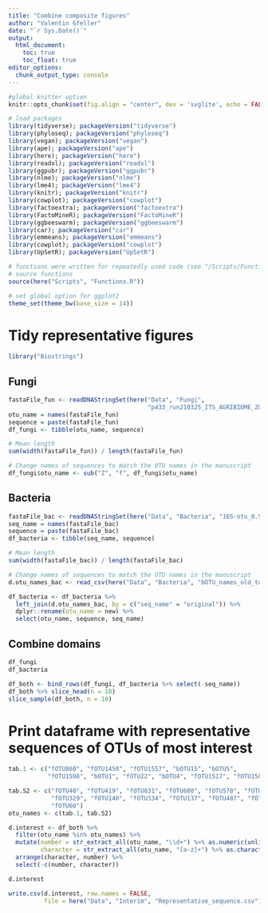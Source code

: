 ```yaml
---
title: "Combine composite figures"
author: "Valentin Gfeller"
date: "`r Sys.Date()`"
output: 
  html_document: 
    toc: true
    toc_float: true
editor_options: 
  chunk_output_type: console
---
```


```r
#global knitter option
knitr::opts_chunk$set(fig.align = "center", dev = 'svglite', echo = FALSE)

# load packages
library(tidyverse); packageVersion("tidyverse")
library(phyloseq); packageVersion("phyloseq")
library(vegan); packageVersion("vegan")
library(ape); packageVersion("ape")
library(here); packageVersion("here")
library(readxl); packageVersion("readxl")
library(ggpubr); packageVersion("ggpubr")
library(nlme); packageVersion("nlme")
library(lme4); packageVersion("lme4")
library(knitr); packageVersion("knitr")
library(cowplot); packageVersion("cowplot")
library(factoextra); packageVersion("factoextra")
library(FactoMineR); packageVersion("FactoMineR")
library(ggbeeswarm); packageVersion("ggbeeswarm")
library(car); packageVersion("car")
library(emmeans); packageVersion("emmeans")
library(cowplot); packageVersion("cowplot")
library(UpSetR); packageVersion("UpSetR")

# functions were written for repeatedly used code (see "/Scripts/Functions.R")
# source functions
source(here("Scripts", "Functions.R"))

# set global option for ggplot2
theme_set(theme_bw(base_size = 14))
```

# Tidy representative figures
```r
library("Biostrings")
```

## Fungi
```r
fastaFile_fun <- readDNAStringSet(here("Data", "Fungi",
                                       "p433_run210325_ITS_AGRIBIOME_ZOTU_c97.fa"))
otu_name = names(fastaFile_fun)
sequence = paste(fastaFile_fun)
df_fungi <- tibble(otu_name, sequence)

# Mean length
sum(width(fastaFile_fun)) / length(fastaFile_fun)

# Change names of sequences to match the OTU names in the manuscript
df_fungi$otu_name <- sub("Z", "f", df_fungi$otu_name)

```

## Bacteria
```r
fastaFile_bac <- readDNAStringSet(here("Data", "Bacteria", "16S-otu_0.97-rep-seqs.txt"))
seq_name = names(fastaFile_bac)
sequence = paste(fastaFile_bac)
df_bacteria <- tibble(seq_name, sequence)

# Mean length
sum(width(fastaFile_bac)) / length(fastaFile_bac)

# Change names of sequences to match the OTU names in the manuscript
d.otu_names_bac <- read_csv(here("Data", "Bacteria", "bOTU_names_old_to_new.csv"))

df_bacteria <- df_bacteria %>% 
  left_join(d.otu_names_bac, by = c("seq_name" = "original")) %>% 
  dplyr::rename(otu_name = new) %>% 
  select(otu_name, sequence, seq_name)

```

## Combine domains
```r
df_fungi
df_bacteria

df_both <- bind_rows(df_fungi, df_bacteria %>% select(-seq_name))
df_both %>% slice_head(n = 10)
slice_sample(df_both, n = 10)

```

# Print dataframe with representative sequences of OTUs of most interest
```r
tab.1 <- c("fOTU860", "fOTU1450", "fOTU1557", "bOTU15", "bOTU5", 
           "fOTU1598", "bOTU1", "fOTU22", "bOTU4", "fOTU1517", "fOTU1508")

tab.S2 <- c("fOTU40", "fOTU419", "fOTU831", "fOTU680", "fOTU578", "fOTU335",
            "fOTU329", "fOTU140", "fOTU334", "fOTU137", "fOTU487", "fOTU1020",
            "fOTU60")
otu_names <- c(tab.1, tab.S2)

d.interest <- df_both %>% 
  filter(otu_name %in% otu_names) %>% 
  mutate(number = str_extract_all(otu_name, "\\d+") %>% as.numeric(unlist(.)),
         character = str_extract_all(otu_name, "[a-z]+") %>% as.character(unlist(.))) %>% 
  arrange(character, number) %>% 
  select(-c(number, character))

d.interest

write.csv(d.interest, row.names = FALSE,
          file = here("Data", "Interim", "Representative_sequence.csv"))

```
